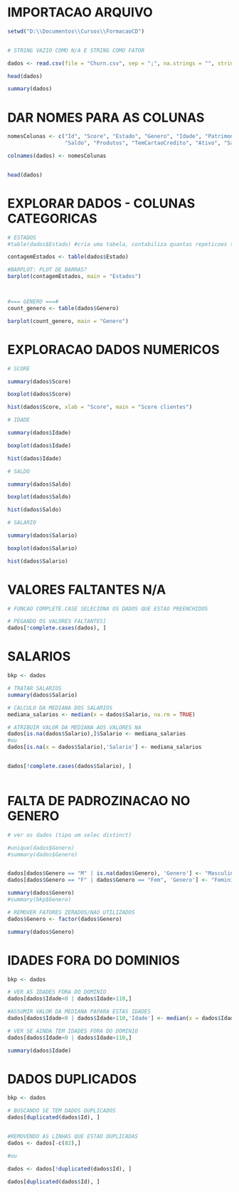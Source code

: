 
# IMPORTACAO ARQUIVO

```r


setwd("D:\\Documentos\\Cursos\\FormacaoCD")


# STRING VAZIO COMO N/A E STRING COMO FATOR

dados <- read.csv(file = "Churn.csv", sep = ";", na.strings = "", stringsAsFactors = T)

head(dados)

summary(dados)


```


# DAR NOMES PARA AS COLUNAS

```r

nomesColunas <- c("Id", "Score", "Estado", "Genero", "Idade", "Patrimonio", 
                  "Saldo", "Produtos", "TemCartaoCredito", "Ativo", "Salario", "Saiu")

colnames(dados) <- nomesColunas


head(dados)


```



# EXPLORAR DADOS - COLUNAS CATEGORICAS

```r

# ESTADOS
#table(dados$Estado) #cria uma tabela, contabiliza quantas repeticoes tem pra cada item

contagemEstados <- table(dados$Estado)

#BARPLOT: PLOT DE BARRAS?
barplot(contagemEstados, main = "Estados")



#=== GENERO ===#
count_genero <- table(dados$Genero)

barplot(count_genero, main = "Genero")


```

# EXPLORACAO DADOS NUMERICOS

```r

# SCORE

summary(dados$Score)

boxplot(dados$Score)

hist(dados$Score, xlab = "Score", main = "Score clientes")

```


```r

# IDADE

summary(dados$Idade)

boxplot(dados$Idade)

hist(dados$Idade)

```



```r

# SALDO

summary(dados$Saldo)

boxplot(dados$Saldo)

hist(dados$Saldo)

```


```r

# SALARIO

summary(dados$Salario)

boxplot(dados$Salario)

hist(dados$Salario)

```


# VALORES FALTANTES N/A
```r


# FUNCAO COMPLETE.CASE SELECIONA OS DADOS QUE ESTAO PREENCHIDOS

# PEGANDO OS VALORES FALTANTES]
dados[!complete.cases(dados), ]


```


# SALARIOS
```r

bkp <- dados

# TRATAR SALARIOS
summary(dados$Salario)

# CALCULO DA MEDIANA DOS SALARIOS
mediana_salarios <- median(x = dados$Salario, na.rm = TRUE)

# ATRIBUIR VALOR DA MEDIANA AOS VALORES NA
dados[is.na(dados$Salario),]$Salario <- mediana_salarios
#ou
dados[is.na(x = dados$Salario),'Salario'] <- mediana_salarios


dados[!complete.cases(dados$Salario), ]



```



# FALTA DE PADROZINACAO NO GENERO

```r


# ver os dados (tipo um selec distinct)

#unique(dados$Genero)
#summary(dados$Genero)


dados[dados$Genero == "M" | is.na(dados$Genero), 'Genero'] <- "Masculino"
dados[dados$Genero == "F" | dados$Genero == "Fem", 'Genero'] <- "Feminino"

summary(dados$Genero)
#summary(bkp$Genero)

# REMOVER FATORES ZERADOS/NAO UTILIZADOS
dados$Genero <- factor(dados$Genero)

summary(dados$Genero)

```


# IDADES FORA DO DOMINIOS


```r

bkp <- dados

# VER AS IDADES FORA DO DOMINIO
dados[dados$Idade<0 | dados$Idade>110,]

#ASSUMIR VALOR DA MEDIANA PAPARA ESTAS IDADES
dados[dados$Idade<0 | dados$Idade>110,'Idade'] <- median(x = dados$Idade)

# VER SE AINDA TEM IDADES FORA DO DOMINIO
dados[dados$Idade<0 | dados$Idade>110,]

summary(dados$Idade)

```


# DADOS DUPLICADOS

```r

bkp <- dados

# BUSCANDO SE TEM DADOS DUPLICADOS
dados[duplicated(dados$Id), ]


#REMOVENDO AS LINHAS QUE ESTAO DUPLICADAS
dados <- dados[-c(82),]

#ou

dados <- dados[!duplicated(dados$Id), ]

dados[duplicated(dados$Id), ]


```



